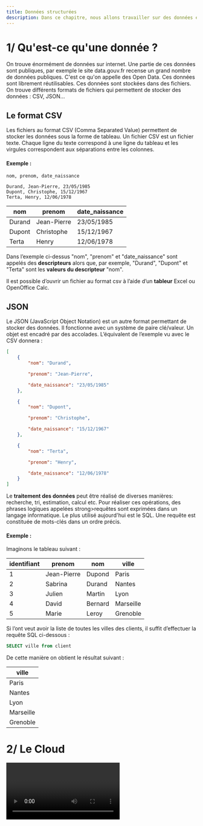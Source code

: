```yaml
---
title: Données structurées
description: Dans ce chapitre, nous allons travailler sur des données en grand nombre mais aussi travailler sur les données personnelles.
---
```


# 1/ Qu'est-ce qu'une donnée ?

On trouve énormément de données sur internet. Une partie de ces données sont publiques, par exemple le site data.gouv.fr recense un grand nombre de données publiques. C'est ce qu'on appelle des Open Data. Ces données sont librement réutilisables. Ces données sont stockées dans des fichiers. On trouve différents formats de fichiers qui permettent de stocker des données : CSV, JSON...

## Le format CSV

Les fichiers au format CSV (Comma Separated Value) permettent de stocker les données sous la forme de tableau. Un fichier CSV est un fichier texte. Chaque ligne du texte correspond à une ligne du tableau et les virgules correspondent aux séparations entre les colonnes.

#### Exemple :

```
nom, prenom, date_naissance

Durand, Jean-Pierre, 23/05/1985
Dupont, Christophe, 15/12/1967
Terta, Henry, 12/06/1978
```

| nom    | prenom      | date_naissance |
| ------ | ----------- | -------------- |
| Durand | Jean-Pierre | 23/05/1985     |
| Dupont | Christophe  | 15/12/1967     |
| Terta  | Henry       | 12/06/1978     |

Dans l’exemple ci-dessus "nom", "prenom" et "date_naissance" sont appelés des **descripteurs** alors que, par exemple, "Durand", "Dupont" et "Terta" sont les **valeurs du descripteur** "nom".

Il est possible d’ouvrir un fichier au format csv à l’aide d’un **tableur** Excel ou OpenOffice Calc.

## JSON

Le JSON (JavaScript Object Notation) est un autre format permettant de stocker des données. Il fonctionne avec un système de paire clé/valeur. Un objet est encadré par des accolades. L’équivalent de l’exemple vu avec le CSV donnera :

```json
[
    {
        "nom": "Durand",

        "prenom": "Jean-Pierre",

        "date_naissance": "23/05/1985"
    },

    {
        "nom": "Dupont",

        "prenom": "Christophe",

        "date_naissance": "15/12/1967"
    },

    {
        "nom": "Terta",

        "prenom": "Henry",

        "date_naissance": "12/06/1978"
    }
]
```

Le **traitement des données** peut être réalisé de diverses manières: recherche, tri, estimation, calcul etc. Pour réaliser ces opérations, des phrases logiques appelées strong>requêtes sont exprimées dans un langage informatique. Le plus utilisé aujourd'hui est le SQL. Une requête est constituée de mots-clés dans un ordre précis.

#### Exemple :

Imaginons le tableau suivant :

| identifiant | prenom      | nom     | ville     |
| ----------- | ----------- | ------- | --------- |
| 1           | Jean-Pierre | Dupond  | Paris     |
| 2           | Sabrina     | Durand  | Nantes    |
| 3           | Julien      | Martin  | Lyon      |
| 4           | David       | Bernard | Marseille |
| 5           | Marie       | Leroy   | Grenoble  |

Si l’ont veut avoir la liste de toutes les villes des clients, il suffit d’effectuer la requête SQL ci-dessous :

```sql
SELECT ville from client
```

De cette manière on obtient le résultat suivant :

| ville     |
| --------- |
| Paris     |
| Nantes    |
| Lyon      |
| Marseille |
| Grenoble  |

# 2/ Le Cloud

<Video id="5YawCCUxa_E" />
